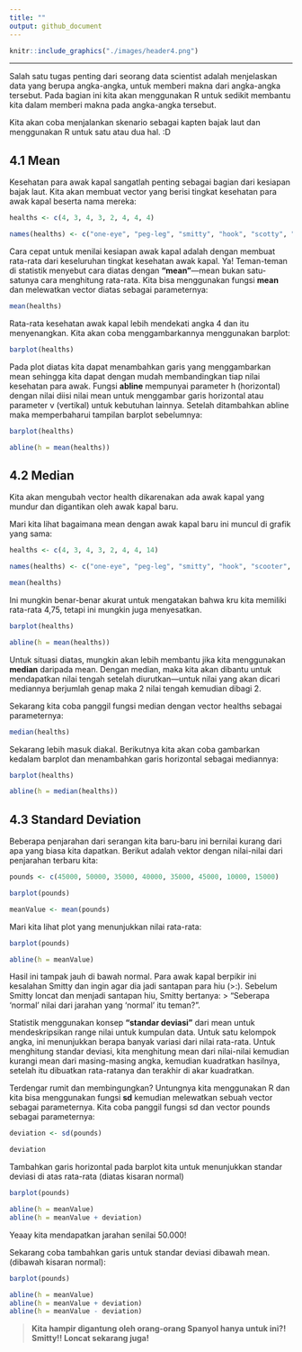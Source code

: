 ```yaml
---
title: ""
output: github_document
---
```


```r
knitr::include_graphics("./images/header4.png")
```

***

Salah satu tugas penting dari seorang data scientist adalah menjelaskan data yang berupa angka-angka, untuk memberi makna dari angka-angka tersebut. Pada bagian ini kita akan menggunakan R untuk sedikit membantu kita dalam memberi makna pada angka-angka tersebut.

Kita akan coba menjalankan skenario sebagai kapten bajak laut dan menggunakan R untuk satu atau dua hal. :D

## 4.1 Mean
Kesehatan para awak kapal sangatlah penting sebagai bagian dari kesiapan bajak laut. Kita akan membuat vector yang berisi tingkat kesehatan para awak kapal beserta nama mereka:

```r
healths <- c(4, 3, 4, 3, 2, 4, 4, 4)

names(healths) <- c("one-eye", "peg-leg", "smitty", "hook", "scotty", "kuma", "mickey", "blackbeard")
```

Cara cepat untuk menilai kesiapan awak kapal adalah dengan membuat rata-rata dari keseluruhan tingkat kesehatan awak kapal. Ya! Teman-teman di statistik menyebut cara diatas dengan **"mean"**---mean bukan satu-satunya cara menghitung rata-rata. Kita bisa menggunakan fungsi **mean** dan melewatkan vector diatas sebagai parameternya:

```r
mean(healths)
```

Rata-rata kesehatan awak kapal lebih mendekati angka 4 dan itu menyenangkan. Kita akan coba menggambarkannya menggunakan barplot:

```r
barplot(healths)
```

Pada plot diatas kita dapat menambahkan garis yang menggambarkan mean sehingga kita dapat dengan mudah membandingkan tiap nilai kesehatan para awak. Fungsi **abline** mempunyai parameter h (horizontal) dengan nilai diisi nilai mean untuk menggambar garis horizontal atau parameter v (vertikal) untuk kebutuhan lainnya. Setelah ditambahkan abline maka memperbaharui tampilan barplot sebelumnya:

```r
barplot(healths)

abline(h = mean(healths))
```

## 4.2 Median
Kita akan mengubah vector health dikarenakan ada awak kapal yang mundur dan digantikan oleh awak kapal baru.

Mari kita lihat bagaimana mean dengan awak kapal baru ini muncul di grafik yang sama:

```r
healths <- c(4, 3, 4, 3, 2, 4, 4, 14)

names(healths) <- c("one-eye", "peg-leg", "smitty", "hook", "scooter", "dan", "mickey", "davy jones")

mean(healths)
```

Ini mungkin benar-benar akurat untuk mengatakan bahwa kru kita memiliki rata-rata 4,75, tetapi ini mungkin juga menyesatkan.

```r
barplot(healths)

abline(h = mean(healths))
```

Untuk situasi diatas, mungkin akan lebih membantu jika kita menggunakan **median** daripada mean. Dengan median, maka kita akan dibantu untuk mendapatkan nilai tengah setelah diurutkan---untuk nilai yang akan dicari mediannya berjumlah genap maka 2 nilai tengah kemudian dibagi 2.

Sekarang kita coba panggil fungsi median dengan vector healths sebagai parameternya:

```r
median(healths)
```

Sekarang lebih masuk diakal. Berikutnya kita akan coba gambarkan kedalam barplot dan menambahkan garis horizontal sebagai mediannya:

```r
barplot(healths)

abline(h = median(healths))
```

## 4.3 Standard Deviation
Beberapa penjarahan dari serangan kita baru-baru ini bernilai kurang dari apa yang biasa kita dapatkan. Berikut adalah vektor dengan nilai-nilai dari penjarahan terbaru kita:

```r
pounds <- c(45000, 50000, 35000, 40000, 35000, 45000, 10000, 15000)

barplot(pounds)

meanValue <- mean(pounds)
```

Mari kita lihat plot yang menunjukkan nilai rata-rata:

```r
barplot(pounds)

abline(h = meanValue)
```

Hasil ini tampak jauh di bawah normal. Para awak kapal berpikir ini kesalahan Smitty dan ingin agar dia jadi santapan para hiu (>:). Sebelum Smitty loncat dan menjadi santapan hiu, Smitty bertanya:
> "Seberapa 'normal' nilai dari jarahan yang 'normal' itu teman?".

Statistik menggunakan konsep **"standar deviasi"** dari mean untuk mendeskripsikan range nilai untuk kumpulan data. Untuk satu kelompok angka, ini menunjukkan berapa banyak variasi dari nilai rata-rata. Untuk menghitung standar deviasi, kita menghitung mean dari nilai-nilai kemudian kurangi mean dari masing-masing angka, kemudian kuadratkan hasilnya, setelah itu dibuatkan rata-ratanya dan terakhir di akar kuadratkan.

Terdengar rumit dan membingungkan? Untungnya kita menggunakan R dan kita bisa menggunakan fungsi **sd** kemudian melewatkan sebuah vector sebagai parameternya. Kita coba panggil fungsi sd dan vector pounds sebagai parameternya:

```r
deviation <- sd(pounds)

deviation
```

Tambahkan garis horizontal pada barplot kita untuk menunjukkan standar deviasi di atas rata-rata (diatas kisaran normal)

```r
barplot(pounds)

abline(h = meanValue)
abline(h = meanValue + deviation)
```

Yeaay kita mendapatkan jarahan senilai 50.000!

Sekarang coba tambahkan garis untuk standar deviasi dibawah mean. (dibawah kisaran normal):

```r
barplot(pounds)

abline(h = meanValue)
abline(h = meanValue + deviation)
abline(h = meanValue - deviation)
```

> **Kita hampir digantung oleh orang-orang Spanyol hanya untuk ini?! Smitty!! Loncat sekarang juga!**
